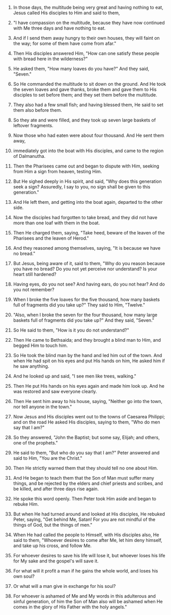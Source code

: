 
1. In those days, the multitude being very great and having nothing to eat, Jesus called His disciples to Him and said to them,

2. "I have compassion on the multitude, because they have now continued with Me three days and have nothing to eat.

3. And if I send them away hungry to their own houses, they will faint on the way; for some of them have come from afar."

4. Then His disciples answered Him, "How can one satisfy these people with bread here in the wilderness?"

5. He asked them, "How many loaves do you have?" And they said, "Seven."

6. So He commanded the multitude to sit down on the ground. And He took the seven loaves and gave thanks, broke them and gave them to His disciples to set before them; and they set them before the multitude.

7. They also had a few small fish; and having blessed them, He said to set them also before them.

8. So they ate and were filled, and they took up seven large baskets of leftover fragments.

9. Now those who had eaten were about four thousand. And He sent them away,

10. immediately got into the boat with His disciples, and came to the region of Dalmanutha.

11. Then the Pharisees came out and began to dispute with Him, seeking from Him a sign from heaven, testing Him.

12. But He sighed deeply in His spirit, and said, "Why does this generation seek a sign? Assuredly, I say to you, no sign shall be given to this generation."

13. And He left them, and getting into the boat again, departed to the other side.

14. Now the disciples had forgotten to take bread, and they did not have more than one loaf with them in the boat.

15. Then He charged them, saying, "Take heed, beware of the leaven of the Pharisees and the leaven of Herod."

16. And they reasoned among themselves, saying, "It is because we have no bread."

17. But Jesus, being aware of it, said to them, "Why do you reason because you have no bread? Do you not yet perceive nor understand? Is your heart still hardened?

18. Having eyes, do you not see? And having ears, do you not hear? And do you not remember?

19. When I broke the five loaves for the five thousand, how many baskets full of fragments did you take up?" They said to Him, "Twelve."

20. "Also, when I broke the seven for the four thousand, how many large baskets full of fragments did you take up?" And they said, "Seven."

21. So He said to them, "How is it you do not understand?"

22. Then He came to Bethsaida; and they brought a blind man to Him, and begged Him to touch him.

23. So He took the blind man by the hand and led him out of the town. And when He had spit on his eyes and put His hands on him, He asked him if he saw anything.

24. And he looked up and said, "I see men like trees, walking."

25. Then He put His hands on his eyes again and made him look up. And he was restored and saw everyone clearly.

26. Then He sent him away to his house, saying, "Neither go into the town, nor tell anyone in the town."

27. Now Jesus and His disciples went out to the towns of Caesarea Philippi; and on the road He asked His disciples, saying to them, "Who do men say that I am?"

28. So they answered, "John the Baptist; but some say, Elijah; and others, one of the prophets."

29. He said to them, "But who do you say that I am?" Peter answered and said to Him, "You are the Christ."

30. Then He strictly warned them that they should tell no one about Him.

31. And He began to teach them that the Son of Man must suffer many things, and be rejected by the elders and chief priests and scribes, and be killed, and after three days rise again.

32. He spoke this word openly. Then Peter took Him aside and began to rebuke Him.

33. But when He had turned around and looked at His disciples, He rebuked Peter, saying, "Get behind Me, Satan! For you are not mindful of the things of God, but the things of men."

34. When He had called the people to Himself, with His disciples also, He said to them, "Whoever desires to come after Me, let him deny himself, and take up his cross, and follow Me.

35. For whoever desires to save his life will lose it, but whoever loses his life for My sake and the gospel's will save it.

36. For what will it profit a man if he gains the whole world, and loses his own soul?

37. Or what will a man give in exchange for his soul?

38. For whoever is ashamed of Me and My words in this adulterous and sinful generation, of him the Son of Man also will be ashamed when He comes in the glory of His Father with the holy angels."


